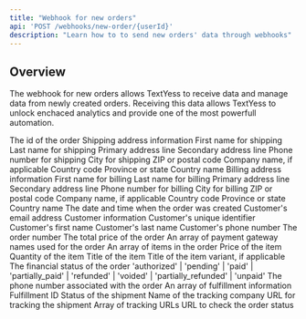 ```yaml
---
title: "Webhook for new orders"
api: 'POST /webhooks/new-order/{userId}'
description: "Learn how to to send new orders' data through webhooks"
---
```


## Overview

The webhook for new orders allows TextYess to receive data and manage data from newly created orders. Receiving this data allows TextYess to unlock enchaced analytics and provide one of the most powerfull automation.

<ParamField body="id" type="string" required>
  The id of the order
</ParamField>

<ParamField body="shipping_address" type="object">
  Shipping address information
  <Expandable title="Show object properties">
    <ParamField body="first_name" type="string" required>
      First name for shipping
    </ParamField>
    <ParamField body="last_name" type="string" required>
      Last name for shipping
    </ParamField>
    <ParamField body="address1" type="string" required>
      Primary address line
    </ParamField>
    <ParamField body="address2" type="string">
      Secondary address line
    </ParamField>
    <ParamField body="phone" type="string" required>
      Phone number for shipping
    </ParamField>
    <ParamField body="city" type="string" required>
      City for shipping
    </ParamField>
    <ParamField body="zip" type="string" required>
      ZIP or postal code
    </ParamField>
    <ParamField body="company" type="string">
      Company name, if applicable
    </ParamField>
    <ParamField body="country_code" type="string" required>
      Country code
    </ParamField>
    <ParamField body="province" type="string">
      Province or state
    </ParamField>
    <ParamField body="country" type="string" required>
      Country name
    </ParamField>
  </Expandable>
</ParamField>

<ParamField body="billing_address" type="object">
  Billing address information
  <Expandable title="Show object properties">
    <ParamField body="first_name" type="string" required>
      First name for billing
    </ParamField>
    <ParamField body="last_name" type="string" required>
      Last name for billing
    </ParamField>
    <ParamField body="address1" type="string" required>
      Primary address line
    </ParamField>
    <ParamField body="address2" type="string">
      Secondary address line
    </ParamField>
    <ParamField body="phone" type="string" required>
      Phone number for billing
    </ParamField>
    <ParamField body="city" type="string" required>
      City for billing
    </ParamField>
    <ParamField body="zip" type="string" required>
      ZIP or postal code
    </ParamField>
    <ParamField body="company" type="string">
      Company name, if applicable
    </ParamField>
    <ParamField body="country_code" type="string" required>
      Country code
    </ParamField>
    <ParamField body="province" type="string">
      Province or state
    </ParamField>
    <ParamField body="country" type="string" required>
      Country name
    </ParamField>
  </Expandable>
</ParamField>

<ParamField body="created_at" type="string" required>
  The date and time when the order was created
</ParamField>

<ParamField body="email" type="string">
  Customer's email address
</ParamField>

<ParamField body="customer" type="object">
  Customer information
  <Expandable title="Show object properties">
    <ParamField body="id" type="string" required>
      Customer's unique identifier
    </ParamField>
    <ParamField body="first_name" type="string">
      Customer's first name
    </ParamField>
    <ParamField body="last_name" type="string">
      Customer's last name
    </ParamField>
    <ParamField body="phone" type="string">
      Customer's phone number
    </ParamField>
  </Expandable>
</ParamField>

<ParamField body="order_number" type="number">
  The order number
</ParamField>

<ParamField body="total_price" type="string" required>
  The total price of the order
</ParamField>

<ParamField body="payment_gateway_names" type="string[]" required>
  An array of payment gateway names used for the order
</ParamField>

<ParamField body="line_items" type="array" required>
  An array of items in the order
  <Expandable title="Show array item properties">
    <ParamField body="price" type="string" required>
      Price of the item
    </ParamField>
    <ParamField body="quantity" type="number" required>
      Quantity of the item
    </ParamField>
    <ParamField body="title" type="string" required>
      Title of the item
    </ParamField>
    <ParamField body="variant_title" type="string">
      Title of the item variant, if applicable
    </ParamField>
  </Expandable>
</ParamField>

<ParamField body="financial_status" type="string" required>
  The financial status of the order
  <Expandable title="Possible values">
    'authorized' | 'pending' | 'paid' | 'partially_paid' | 'refunded' | 'voided' | 'partially_refunded' | 'unpaid'
  </Expandable>
</ParamField>

<ParamField body="phone" type="string" required>
  The phone number associated with the order
</ParamField>

<ParamField body="fulfillments" type="array">
  An array of fulfillment information
  <Expandable title="Show array item properties">
    <ParamField body="id" type="string" required>
      Fulfillment ID
    </ParamField>
    <ParamField body="shipment_status" type="string" required>
      Status of the shipment
    </ParamField>
    <ParamField body="tracking_company" type="string" required>
      Name of the tracking company
    </ParamField>
    <ParamField body="tracking_url" type="string" required>
      URL for tracking the shipment
    </ParamField>
    <ParamField body="tracking_urls" type="string[]" required>
      Array of tracking URLs
    </ParamField>
  </Expandable>
</ParamField>

<ParamField body="order_status_url" type="string">
  URL to check the order status
</ParamField>

